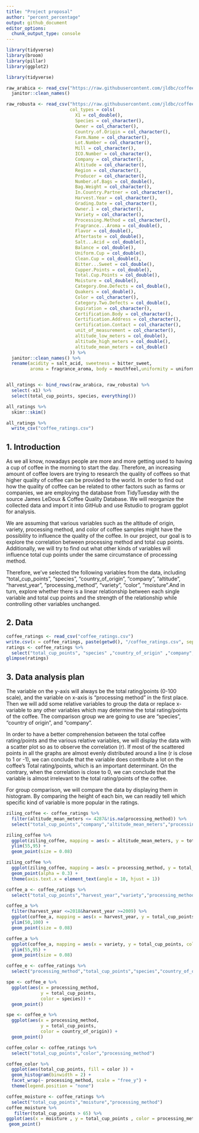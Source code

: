 ```yaml
---
title: "Project proposal"
author: "percent_percentage"
output: github_document
editor_options: 
  chunk_output_type: console
---
```


```r
library(tidyverse)
library(broom)
library(pillar)
library(ggplot2)
```

```r
library(tidyverse)

raw_arabica <- read_csv("https://raw.githubusercontent.com/jldbc/coffee-quality-database/master/data/arabica_data_cleaned.csv") %>% 
  janitor::clean_names()

raw_robusta <- read_csv("https://raw.githubusercontent.com/jldbc/coffee-quality-database/master/data/robusta_data_cleaned.csv",
                        col_types = cols(
                          X1 = col_double(),
                          Species = col_character(),
                          Owner = col_character(),
                          Country.of.Origin = col_character(),
                          Farm.Name = col_character(),
                          Lot.Number = col_character(),
                          Mill = col_character(),
                          ICO.Number = col_character(),
                          Company = col_character(),
                          Altitude = col_character(),
                          Region = col_character(),
                          Producer = col_character(),
                          Number.of.Bags = col_double(),
                          Bag.Weight = col_character(),
                          In.Country.Partner = col_character(),
                          Harvest.Year = col_character(),
                          Grading.Date = col_character(),
                          Owner.1 = col_character(),
                          Variety = col_character(),
                          Processing.Method = col_character(),
                          Fragrance...Aroma = col_double(),
                          Flavor = col_double(),
                          Aftertaste = col_double(),
                          Salt...Acid = col_double(),
                          Balance = col_double(),
                          Uniform.Cup = col_double(),
                          Clean.Cup = col_double(),
                          Bitter...Sweet = col_double(),
                          Cupper.Points = col_double(),
                          Total.Cup.Points = col_double(),
                          Moisture = col_double(),
                          Category.One.Defects = col_double(),
                          Quakers = col_double(),
                          Color = col_character(),
                          Category.Two.Defects = col_double(),
                          Expiration = col_character(),
                          Certification.Body = col_character(),
                          Certification.Address = col_character(),
                          Certification.Contact = col_character(),
                          unit_of_measurement = col_character(),
                          altitude_low_meters = col_double(),
                          altitude_high_meters = col_double(),
                          altitude_mean_meters = col_double()
                        )) %>% 
  janitor::clean_names() %>% 
  rename(acidity = salt_acid, sweetness = bitter_sweet,
         aroma = fragrance_aroma, body = mouthfeel,uniformity = uniform_cup)


all_ratings <- bind_rows(raw_arabica, raw_robusta) %>% 
  select(-x1) %>% 
  select(total_cup_points, species, everything())

all_ratings %>% 
  skimr::skim()

all_ratings %>% 
  write_csv("coffee_ratings.csv")
```

## 1. Introduction

As we all know, nowadays people are more and more getting used to having a cup of coffee in the morning to start the day. Therefore, an increasing amount of coffee lovers are trying to research the quality of coffees so that higher quality of coffee can be provided to the world. In order to find out how the quality of coffee can be related to other factors such as farms or companies, we are employing the database from TidyTuesday with the source James LeDoux & Coffee Quality Database. We will reorganize the collected data and import it into GitHub and use Rstudio to program ggplot for analysis.

We are assuming that various variables such as the altitude of origin, variety, processing method, and color of coffee samples might have the possibility to influence the quality of the coffee. In our project, our goal is to explore the correlation between processing method and total cup points. Additionally, we will try to find out what other kinds of variables will influence total cup points under the same circumstance of processing method.

Therefore, we’ve selected the following variables from the data, including "total_cup_points", "species", "country_of_origin", "company", "altitude”, "harvest_year", "processing_method”, "variety", "color", "moisture".And in turn, explore whether there is a linear relationship between each single variable and total cup points and the strength of the relationship while controlling other variables unchanged.


## 2. Data

```r
coffee_ratings <- read_csv("coffee_ratings.csv")
write.csv(x = coffee_ratings, paste(getwd(), "/coffee_ratings.csv", sep = ""))
ratings <- coffee_ratings %>%
  select("total_cup_points", "species" ,"country_of_origin" ,"company","altitude","harvest_year","processing_method","variety","color","moisture")
glimpse(ratings)
```


## 3. Data analysis plan
The variable on the y-axis will always be the total rating/points (0-100 scale), and the variable on x-axis is “processing method” in the first place. Then we will add some relative variables to group the data or  replace x-variable to any other variables which may determine the total rating/points of the coffee. The comparison group we are going to use are “species”, “country of origin”, and “company”. 

In order to have a better comprehension between the total coffee rating/points and the various relative variables, we will display the data with a scatter plot so as to observe the correlation (r). If most of the scattered points in all the graphs are almost evenly distributed around a line (r is close to 1 or -1), we can conclude that the variable does contribute a lot on the coffee's Total rating/points, which is an important determinant. On the contrary, when the correlation is close to 0, we can conclude that the variable is almost irrelevant to the total rating/points of the coffee. 

For group comparison, we will compare the data by displaying them in histogram. By comparing the height of each bin, we can readily tell which specific kind of variable is more popular in the ratings.

```r
ziling_coffee <- coffee_ratings %>%
  filter(altitude_mean_meters <= 4287&!is.na(processing_method)) %>%
  select("total_cup_points","company","altitude_mean_meters","processing_method")

ziling_coffee %>%
  ggplot(ziling_coffee, mapping = aes(x = altitude_mean_meters, y = total_cup_points, color = processing_method)) +
  ylim(55,95) +
  geom_point(size = 0.08)
```

```r
ziling_coffee %>%
  ggplot(ziling_coffee, mapping = aes(x = processing_method, y = total_cup_points)) +
  geom_point(alpha = 0.3) +
  theme(axis.text.x = element_text(angle = 10, hjust = 1))
```

```r
coffee_a <- coffee_ratings %>%
  select("total_cup_points","harvest_year","variety","processing_method")

coffee_a %>%
  filter(harvest_year <=2018&harvest_year >=2009) %>%
  ggplot(coffee_a, mapping = aes(x = harvest_year, y = total_cup_points, color = processing_method)) +
  ylim(50,100) +
  geom_point(size = 0.08)
```

```r
coffee_a %>%
  ggplot(coffee_a, mapping = aes(x = variety, y = total_cup_points, color = processing_method)) +
  ylim(55,95) +
  geom_point(size = 0.08)
```

```r
coffee_e <- coffee_ratings %>%
  select("processing_method","total_cup_points","species","country_of_origin")

spe <- coffee_e %>%
  ggplot(aes(x = processing_method,
             y = total_cup_points,
             color = species)) +
  geom_point()

spe <- coffee_e %>%
  ggplot(aes(x = processing_method,
             y = total_cup_points,
             color = country_of_origin)) +
  geom_point()
```


```r
coffee_color <- coffee_ratings %>%
  select("total_cup_points","color","processing_method")

coffee_color %>%
  ggplot(aes(total_cup_points, fill = color )) +
  geom_histogram(binwidth = 2) +
  facet_wrap(~ processing_method, scale = "free_y") + 
  theme(legend.position = "none")

```


```r
coffee_moisture <- coffee_ratings %>%
  select("total_cup_points","moisture","processing_method")
coffee_moisture %>%
   filter(total_cup_points > 65) %>%
ggplot(aes(x = moisture , y = total_cup_points , color = processing_method)) + 
 geom_point() 
```



